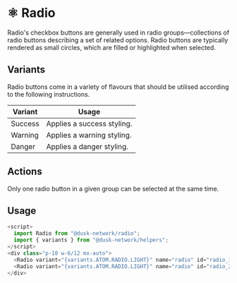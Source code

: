 
<Meta title="Docs/Components/Atoms/Radio" />

# ⚛️ Radio

Radio's checkbox buttons are generally used in radio groups—collections of radio buttons describing a set of related options. Radio buttons are typically rendered as small circles, which are filled or highlighted when selected.

## Variants

Radio buttons come in a variety of flavours that should be utilised according to the following instructions.

| Variant | Usage                      |
| ------- | -------------------------- |
| Success | Applies a success styling. |
| Warning | Applies a warning styling. |
| Danger  | Applies a danger styling.  |

## Actions

Only one radio button in a given group can be selected at the same time.

## Usage

```js
<script>
  import Radio from "@dusk-network/radio";
  import { variants } from "@dusk-network/helpers";
</script>
<div class="p-10 w-6/12 mx-auto">
  <Radio variant="{variants.ATOM.RADIO.LIGHT}" name="radio" id="radio_1">Yo! I am a Radio</Radio>
  <Radio variant="{variants.ATOM.RADIO.LIGHT}" name="radio" id="radio_2">Yo! I am a Radio too</Radio>
</div>
```
